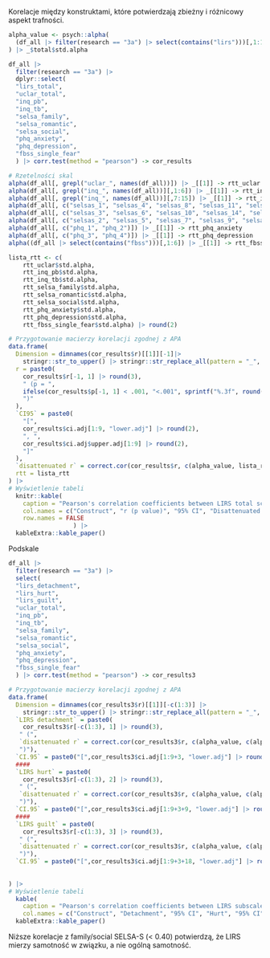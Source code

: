 <!-- 04 -->

```{=html}
<!--
2. Ocena trafności zbieżnej
    •   Przeprowadź badanie korelacyjne pomiędzy wynikami LIRS a innymi narzędziami mierzącymi samotność i relacje interpersonalne:
    •   * UCLA-R – oczekiwane umiarkowane do wysokich korelacje.
    •   INQ – umiarkowane korelacje z podskalą potrzeby przynależności.
    •   PHQ-4 – niska do umiarkowanej korelacji dodatnia.
    •   * FBSS – umiarkowana korelacja dodatnia.
    •   * SELSA-S – wysoka korelacja z romantic SELSA-S, niższe korelacje z family i social SELSA-S.
    •   Użyj współczynnika korelacji Pearsona (lub Spearmana, jeśli dane nie spełniają założeń normalności).
-->
```

Korelacje między konstruktami, które potwierdzają zbieżny i różnicowy aspekt trafności.

<!-- zostawić tylko te, które warto, np. UCLA, FBSS i SELSA -->

```r
alpha_value <- psych::alpha(
  (df_all |> filter(research == "3a") |> select(contains("lirs")))[,1:14],
) |> _$total$std.alpha

df_all |> 
  filter(research == "3a") |> 
  dplyr::select(
  "lirs_total",
  "uclar_total",
  "inq_pb",
  "inq_tb",
  "selsa_family",
  "selsa_romantic",
  "selsa_social",
  "phq_anxiety",
  "phq_depression",
  "fbss_single_fear"
  ) |> corr.test(method = "pearson") -> cor_results

# Rzetelności skal
alpha(df_all[, grepl("uclar_", names(df_all))]) |> _[[1]] -> rtt_uclar
alpha(df_all[, grepl("inq_", names(df_all))][,1:6]) |> _[[1]] -> rtt_inq_pb
alpha(df_all[, grepl("inq_", names(df_all))][,7:15]) |> _[[1]] -> rtt_inq_tb
alpha(df_all[, c("selsas_1", "selsas_4", "selsas_8", "selsas_11", "selsas_12")], check.keys = T) |>  _[[1]] -> rtt_selsa_family
alpha(df_all[, c("selsas_3", "selsas_6", "selsas_10", "selsas_14", "selsas_15")]) |> _[[1]] -> rtt_selsa_romantic
alpha(df_all[, c("selsas_2", "selsas_5", "selsas_7", "selsas_9", "selsas_13")]) |> _[[1]] -> rtt_selsa_social
alpha(df_all[, c("phq_1", "phq_2")]) |> _[[1]] -> rtt_phq_anxiety
alpha(df_all[, c("phq_3", "phq_4")]) |> _[[1]] -> rtt_phq_depression
alpha((df_all |> select(contains("fbss")))[,1:6]) |> _[[1]] -> rtt_fbss_single_fear

lista_rtt <- c(
    rtt_uclar$std.alpha,
    rtt_inq_pb$std.alpha,
    rtt_inq_tb$std.alpha,
    rtt_selsa_family$std.alpha,
    rtt_selsa_romantic$std.alpha,
    rtt_selsa_social$std.alpha,
    rtt_phq_anxiety$std.alpha,
    rtt_phq_depression$std.alpha,
    rtt_fbss_single_fear$std.alpha) |> round(2)

# Przygotowanie macierzy korelacji zgodnej z APA
data.frame(
  Dimension = dimnames(cor_results$r)[[1]][-1]|>
    stringr::str_to_upper() |> stringr::str_replace_all(pattern = "_", " "),
  r = paste0(
    cor_results$r[-1, 1] |> round(3),
    " (p = ",
    ifelse(cor_results$p[-1, 1] < .001, "<.001", sprintf("%.3f", round(cor_results$p[-1, 1], 3))),
    ")"
  ),
  `CI95` = paste0(
    "[",
    cor_results$ci.adj[1:9, "lower.adj"] |> round(2),
    ", ",
    cor_results$ci.adj$upper.adj[1:9] |> round(2),
    "]"
  ),
  `disattenuated r` = correct.cor(cor_results$r, c(alpha_value, lista_rtt))[1, -1] |> round(3),
  rtt = lista_rtt
) |> 
# Wyświetlenie tabeli
  knitr::kable(
    caption = "Pearson's correlation coefficients between LIRS total score and other tools with disattenuated adjustment for reliability",
    col.names = c("Construct", "r (p value)", "95% CI", "Disattenuated r", "rtt"),
    row.names = FALSE
                  ) |>
  kableExtra::kable_paper()
```

Podskale

```r
df_all |> 
  filter(research == "3a") |> 
  select(
  "lirs_detachment",
  "lirs_hurt",
  "lirs_guilt",
  "uclar_total",
  "inq_pb",
  "inq_tb",
  "selsa_family",
  "selsa_romantic",
  "selsa_social",
  "phq_anxiety",
  "phq_depression",
  "fbss_single_fear"
  ) |> corr.test(method = "pearson") -> cor_results3

# Przygotowanie macierzy korelacji zgodnej z APA
data.frame(
  Dimension = dimnames(cor_results3$r)[[1]][-c(1:3)] |>
    stringr::str_to_upper() |> stringr::str_replace_all(pattern = "_", " "),
  `LIRS detachment` = paste0(
    cor_results3$r[-c(1:3), 1] |> round(3),
   " (",
   `disattenuated r` = correct.cor(cor_results3$r, c(alpha_value, c(alpha_value, alpha_value, lista_rtt)))[1, -c(1:3)] |> round(3),
   ")"),
  `CI.95` = paste0("[",cor_results3$ci.adj[1:9+3, "lower.adj"] |> round(2),", ",cor_results3$ci.adj$upper.adj[1:9+3] |> round(2),"]"),
  ####
  `LIRS hurt` = paste0(
    cor_results3$r[-c(1:3), 2] |> round(3),
   " (",
   `disattenuated r` = correct.cor(cor_results3$r, c(alpha_value, c(alpha_value, alpha_value, lista_rtt)))[2, -c(1:3)] |> round(3),
   ")"),
  `CI.95` = paste0("[",cor_results3$ci.adj[1:9+3+9, "lower.adj"] |> round(2),", ",cor_results3$ci.adj$upper.adj[1:9+3+9] |> round(2),"]"),
  ####
  `LIRS guilt` = paste0(
    cor_results3$r[-c(1:3), 3] |> round(3),
   " (",
   `disattenuated r` = correct.cor(cor_results3$r, c(alpha_value, c(alpha_value, alpha_value, lista_rtt)))[3, -c(1:3)] |> round(3),
   ")"),
  `CI.95` = paste0("[",cor_results3$ci.adj[1:9+3+18, "lower.adj"] |> round(2),", ",cor_results3$ci.adj$upper.adj[1:9+3+18] |> round(2),"]")
  
  
) |> 
# Wyświetlenie tabeli
  kable(
    caption = "Pearson's correlation coefficients between LIRS subscale score and other tools with disattenuated adjustment for reliability in parenthess",
    col.names = c("Construct", "Detachment", "95% CI", "Hurt", "95% CI", "Guilt", "95% CI")) |>
  kableExtra::kable_paper()
```

Niższe korelacje z family/social SELSA-S (< 0.40) potwierdzą, że LIRS mierzy samotność w związku, a nie ogólną samotność.

